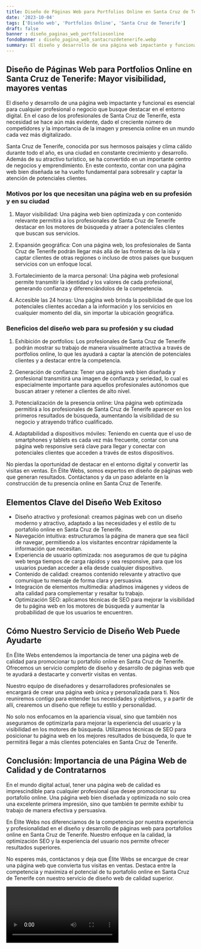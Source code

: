 ```yaml
---
title: Diseño de Páginas Web para Portfolios Online en Santa Cruz de Tenerife
date: '2023-10-04'
tags: ['Diseño web', 'Portfolios Online', 'Santa Cruz de Tenerife']
draft: false
banner : diseño_paginas_web_portfoliosonline
fondoBanner : diseño_pagina_web_santacruzdetenerife.webp
summary: El diseño y desarrollo de una página web impactante y funcional es esencial para cualquier profesional o negocio que busque destacar en el entorno digital. En el caso de los profesionales de Santa Cruz de Tenerife, esta necesidad se hace aún más evidente, dado el creciente número de competidores y la importancia de la imagen y presencia online en un mundo cada vez más digitalizado.
---
```


## Diseño de Páginas Web para Portfolios Online en Santa Cruz de Tenerife: Mayor visibilidad, mayores ventas

El diseño y desarrollo de una página web impactante y funcional es esencial para cualquier profesional o negocio que busque destacar en el entorno digital. En el caso de los profesionales de Santa Cruz de Tenerife, esta necesidad se hace aún más evidente, dado el creciente número de competidores y la importancia de la imagen y presencia online en un mundo cada vez más digitalizado.

Santa Cruz de Tenerife, conocida por sus hermosos paisajes y clima cálido durante todo el año, es una ciudad en constante crecimiento y desarrollo. Además de su atractivo turístico, se ha convertido en un importante centro de negocios y emprendimiento. En este contexto, contar con una página web bien diseñada se ha vuelto fundamental para sobresalir y captar la atención de potenciales clientes.

### Motivos por los que necesitan una página web en su profesión y en su ciudad

1. Mayor visibilidad: Una página web bien optimizada y con contenido relevante permitirá a los profesionales de Santa Cruz de Tenerife destacar en los motores de búsqueda y atraer a potenciales clientes que buscan sus servicios.

2. Expansión geográfica: Con una página web, los profesionales de Santa Cruz de Tenerife podrán llegar más allá de las fronteras de la isla y captar clientes de otras regiones o incluso de otros países que busquen servicios con un enfoque local.

3. Fortalecimiento de la marca personal: Una página web profesional permite transmitir la identidad y los valores de cada profesional, generando confianza y diferenciándolos de la competencia.

4. Accesible las 24 horas: Una página web brinda la posibilidad de que los potenciales clientes accedan a la información y los servicios en cualquier momento del día, sin importar la ubicación geográfica.

### Beneficios del diseño web para su profesión y su ciudad

1. Exhibición de portfolios: Los profesionales de Santa Cruz de Tenerife podrán mostrar su trabajo de manera visualmente atractiva a través de portfolios online, lo que les ayudará a captar la atención de potenciales clientes y a destacar entre la competencia.

2. Generación de confianza: Tener una página web bien diseñada y profesional transmitirá una imagen de confianza y seriedad, lo cual es especialmente importante para aquellos profesionales autónomos que buscan atraer y retener a clientes de alto nivel.

3. Potencialización de la presencia online: Una página web optimizada permitirá a los profesionales de Santa Cruz de Tenerife aparecer en los primeros resultados de búsqueda, aumentando la visibilidad de su negocio y atrayendo tráfico cualificado.

4. Adaptabilidad a dispositivos móviles: Teniendo en cuenta que el uso de smartphones y tablets es cada vez más frecuente, contar con una página web responsive será clave para llegar y conectar con potenciales clientes que acceden a través de estos dispositivos.

No pierdas la oportunidad de destacar en el entorno digital y convertir las visitas en ventas. En Élite Webs, somos expertos en diseño de páginas web que generan resultados. Contáctanos y da un paso adelante en la construcción de tu presencia online en Santa Cruz de Tenerife.

<GifSeo />

<Cta />

## Elementos Clave del Diseño Web Exitoso

- Diseño atractivo y profesional: creamos páginas web con un diseño moderno y atractivo, adaptado a las necesidades y el estilo de tu portafolio online en Santa Cruz de Tenerife.
- Navegación intuitiva: estructuramos la página de manera que sea fácil de navegar, permitiendo a los visitantes encontrar rápidamente la información que necesitan.
- Experiencia de usuario optimizada: nos aseguramos de que tu página web tenga tiempos de carga rápidos y sea responsive, para que los usuarios puedan acceder a ella desde cualquier dispositivo.
- Contenido de calidad: creamos contenido relevante y atractivo que comunique tu mensaje de forma clara y persuasiva.
- Integración de elementos multimedia: añadimos imágenes y videos de alta calidad para complementar y resaltar tu trabajo.
- Optimización SEO: aplicamos técnicas de SEO para mejorar la visibilidad de tu página web en los motores de búsqueda y aumentar la probabilidad de que los usuarios te encuentren.

## Cómo Nuestro Servicio de Diseño Web Puede Ayudarte

En Élite Webs entendemos la importancia de tener una página web de calidad para promocionar tu portafolio online en Santa Cruz de Tenerife. Ofrecemos un servicio completo de diseño y desarrollo de páginas web que te ayudará a destacarte y convertir visitas en ventas.

Nuestro equipo de diseñadores y desarrolladores profesionales se encargará de crear una página web única y personalizada para ti. Nos reuniremos contigo para entender tus necesidades y objetivos, y a partir de allí, crearemos un diseño que refleje tu estilo y personalidad.

No solo nos enfocamos en la apariencia visual, sino que también nos aseguramos de optimizarla para mejorar la experiencia del usuario y la visibilidad en los motores de búsqueda. Utilizamos técnicas de SEO para posicionar tu página web en los mejores resultados de búsqueda, lo que te permitirá llegar a más clientes potenciales en Santa Cruz de Tenerife.

## Conclusión: Importancia de una Página Web de Calidad y de Contratarnos

En el mundo digital actual, tener una página web de calidad es imprescindible para cualquier profesional que desee promocionar su portafolio online. Una página web bien diseñada y optimizada no solo crea una excelente primera impresión, sino que también te permite exhibir tu trabajo de manera efectiva y persuasiva.

En Élite Webs nos diferenciamos de la competencia por nuestra experiencia y profesionalidad en el diseño y desarrollo de páginas web para portafolios online en Santa Cruz de Tenerife. Nuestro enfoque en la calidad, la optimización SEO y la experiencia del usuario nos permite ofrecer resultados superiores.

No esperes más, contáctanos y deja que Élite Webs se encargue de crear una página web que convierta tus visitas en ventas. Destaca entre la competencia y maximiza el potencial de tu portafolio online en Santa Cruz de Tenerife con nuestro servicio de diseño web de calidad superior.

<Video />

<CtaBot job='Portfolios Online' city='Santa Cruz de Tenerife'/>

<Gmaps query='Santa Cruz de Tenerife+españa+maps' />
